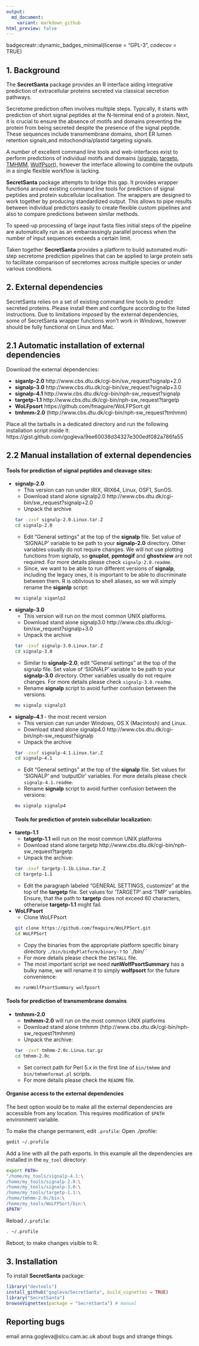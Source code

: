 ```yaml
---
output:
  md_document:
    variant: markdown_github
html_preview: false
---
```

badgecreatr::dynamic_badges_minimal(license = "GPL-3", codecov = TRUE)

## 1. Background
The **SecretSanta** package provides an R interface aiding integrative prediction
of extracellular proteins secreted via classical secretion pathways.

Secretome prediction often involves multiple steps. Typically, it starts with
prediction of short signal peptides at the N-terminal end of a protein.
Next, it is crucial to ensure the absence of motifs and
domains preventing the protein from being secreted despite the presence of the
signal peptide. These sequences include transmembrane domains, short ER lumen
retention signals,and mitochondria/plastid targeting signals.

A number of excellent command line tools and web-interfaces exist to perform
predictions of individual motifs and domains
([signalp](http://www.cbs.dtu.dk/services/SignalP/),
[targetp](http://www.cbs.dtu.dk/services/TargetP/),
[TMHMM](http://www.cbs.dtu.dk/services/TMHMM/),
[WolfPsort](https://github.com/fmaguire/WoLFPSort)), however the interface
allowing to combine the outputs in a single flexible workflow is lacking.

**SecretSanta** package attempts to bridge this gap. It provides wrapper
functions around existing command line tools for prediction of signal peptides
and protein subcellular localisation. The wrappers are designed to work
together by producing standardized output. This allows to pipe results between
individual predictors easily to create flexible custom pipelines and also to
compare predictions between similar methods.

To speed-up processing of large input fasta files initial steps of the pipeline
are automatically run as an embarrassingly parallel process when the number of
input sequences exceeds a certain limit.

Taken together **SecretSanta** provides a platform to build automated multi-step
secretome prediction pipelines that can be applied to large protein sets to
facilitate comparison of secretomes across multiple species or under various
conditions.

## 2. External dependencies
SecretSanta relies on a set of existing command line tools to predict secreted
proteins. Please install them and configure according to the listed instructions.
Due to limitations imposed by the external dependencies, some of SecretSanta
wrapper functions won't work in Windows, however should be fully functional on
Linux and Mac.

## 2.1 Automatic installation of external dependencies

Download the external dependencies:

- **siganlp-2.0** http://www.cbs.dtu.dk/cgi-bin/sw_request?signalp+2.0
- **signalp-3.0** http://www.cbs.dtu.dk/cgi-bin/sw_request?signalp+3.0
- **signalp-4.1** http://www.cbs.dtu.dk/cgi-bin/nph-sw_request?signalp
- **targetp-1.1** http://www.cbs.dtu.dk/cgi-bin/nph-sw_request?targetp
- **WoLFpsort** https://github.com/fmaguire/WoLFPSort.git
- **tmhmm-2.0** (http://www.cbs.dtu.dk/cgi-bin/nph-sw_request?tmhmm)

Place all the tarballs in a dedicated directory and run the following installation
script inside it: https://gist.github.com/gogleva/9ee60038d34327e300edf082a786fa55



## 2.2 Manual installation of external dependencies

#### Tools for prediction of signal peptides and cleavage sites:
- **signalp-2.0**
    + This version can run under IRIX, IRIX64, Linux, OSF1, SunOS.
    + Download stand alone signalp2.0 http://www.cbs.dtu.dk/cgi-bin/sw_request?signalp+2.0
    + Unpack the archive
    ```sh
    tar -zxvf signalp-2.0.Linux.tar.Z
    cd signalp-2.0
    ```
    + Edit "General settings" at the top of the **signalp** file. Set value of
    'SIGNALP' variable to be path to your **signalp-2.0** directory.
    Other variables usually do not require changes. We will not use plotting
    functions from signalp, so **gnuplot**, **ppmtogif** and **ghostview** are
    not required. For more details please check ``signalp-2.0.readme``.
    + Since, we want to be able to run different versions of **signalp**,
    including the legacy ones, it is important to be able to discriminate
    between them. R is oblivious to shell aliases, so we will simply rename the
    **siganlp** script:

    ```sh
    mv signalp siganlp2
    ```

- **signalp-3.0**
    + This version will run on the most common UNIX platforms.
    + Download stand alone signalp3.0 http://www.cbs.dtu.dk/cgi-bin/sw_request?signalp+3.0
    + Unpack the archive
    ```sh
    tar -zxvf signalp-3.0.Linux.tar.Z
    cd signalp-3.0
    ```
    + Similar to **signalp-2.0**, edit "General settings" at the top of the
    signalp file. Set value of 'SIGNALP' variable to be path to your
    **signalp-3.0** directory. Other variables usually do not require changes.
    For more details please check ``signalp-3.0.readme``.
    + Rename **signalp** script to avoid further confusion between the versions:
    ```sh
    mv signalp signalp3
    ```


- **signalp-4.1** - the most recent version
    + This version can run under Windows, OS X (Macintosh) and Linux.
    + Download stand alone signalp4.0 http://www.cbs.dtu.dk/cgi-bin/nph-sw_request?signalp
    + Unpack the archive
    ```sh
    tar -zxvf signalp-4.1.Linux.tar.Z
    cd signalp-4.1
    ```
    + Edit "General settings" at the top of the **signalp** file. Set values for
    'SIGNALP' and 'outputDir' variables. For more details please check ``signalp-4.1.readme``.
    + Rename **signalp** script to avoid further confusion between the versions:
    ```sh
    mv signalp signalp4
    ```
#### Tools for prediction of protein subcellular localization:    

- **taretp-1.1**
    + **tatgetp-1.1** will run on the most common UNIX platforms  
    + Download stand alone targetp http://www.cbs.dtu.dk/cgi-bin/nph-sw_request?targetp
    + Unpack the archive:
    ```sh
    tar -zxvf targetp-1.1b.Linux.tar.Z
    cd targetp-1.1
    ```
    + Edit the paragraph labeled "GENERAL SETTINGS, customize" at the top of
    the **targetp** file.
    Set values for 'TARGETP' and 'TMP' variables. Ensure, that the path to
    **targetp** does not exceed 60 characters, otherwise **targetp-1.1** might
    fail.

- **WoLFPsort**
    + Clone WoLFPsort
    ```sh
    git clone https://github.com/fmaguire/WoLFPSort.git
    cd WoLFPSort
    ```
    + Copy the binaries from the appropriate platform specific binary directory
    ``./bin/binByPlatform/binary-?`` to `./bin/``
    + For more details please check the `INSTALL` file.
    + The most important script we need **runWolfPsortSummary** has a bulky
    name, we will rename it to simply **wolfpsort** for the future convenience:
    ```sh
    mv runWolfPsortSummary wolfpsort
    ```

#### Tools for prediction of transmembrane domains
- **tmhmm-2.0**
    + **tmhmm-2.0** will run on the most common UNIX platforms  
    + Download stand alone tmhmm (http://www.cbs.dtu.dk/cgi-bin/nph-sw_request?tmhmm)
    + Unpack the archive:
    ```sh
    tar -zxvf tmhmm-2.0c.Linux.tar.gz
    cd tmhmm-2.0c
    ```
    + Set correct path for Perl 5.x in the first line of ``bin/tmhmm`` and
    ``bin/tmhmmformat.pl`` scripts.
    + For more details please check the ``README`` file.


#### Organise access to the external dependencies

The best option would be to make all the external dependencies are accessible
from any location. This requires modification of ``$PATH`` environment variable.

To make the change permanent, edit ``.profile``:
Open ./profile:
```sh
gedit ~/.profile
```
Add a line with all the path exports.
In this example all the dependencies are installed in the `my_tool` directory:
```sh
export PATH=
"/home/my_tools/signalp-4.1:\
/home/my_tools/signalp-2.0:\
/home/my_tools/signalp-3.0:\
/home/my_tools/targetp-1.1:\
/home/tmhmm-2.0c/bin:\
/home/my_tools/WoLFPSort/bin:\
$PATH"
```

Reload ``/.profile``:
```sh
. ~/.profile
```

Reboot, to make changes visible to R.


## 3. Installation

To install **SecretSanta** package:

```r
library("devtools")
install_github("gogleva/SecretSanta", build_vignettes = TRUE)
library("SecretSanta")
browseVignettes(package = "SecretSanta") # manual
```

## Reporting bugs

email anna.gogleva@slcu.cam.ac.uk about bugs and strange things.
